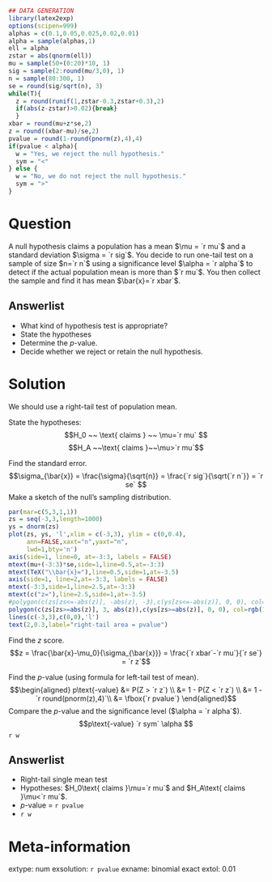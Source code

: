 ```r
## DATA GENERATION
library(latex2exp)
options(scipen=999)
alphas = c(0.1,0.05,0.025,0.02,0.01)
alpha = sample(alphas,1)
ell = alpha
zstar = abs(qnorm(ell))
mu = sample(50+(0:20)*10, 1)
sig = sample(2:round(mu/3,0), 1)
n = sample(80:300, 1)
se = round(sig/sqrt(n), 3)
while(T){
  z = round(runif(1,zstar-0.3,zstar+0.3),2)
  if(abs(z-zstar)>0.02){break}
  }
xbar = round(mu+z*se,2)
z = round((xbar-mu)/se,2)
pvalue = round(1-round(pnorm(z),4),4)
if(pvalue < alpha){
  w = "Yes, we reject the null hypothesis."
  sym = "<"
} else {
  w = "No, we do not reject the null hypothesis."
  sym = ">"
}
```

Question
========

A null hypothesis claims a population has a mean $\mu = `r mu`$ and a standard deviation $\sigma = `r sig`$. You decide to run one-tail test on a sample of size $n=`r n`$ using a significance level $\alpha = `r alpha`$ to detect if the actual population mean is more than $`r mu`$. You then collect the sample and find it has mean $\bar{x}=`r xbar`$.

Answerlist
--------
* What kind of hypothesis test is appropriate?
* State the hypotheses
* Determine the $p$-value.
* Decide whether we reject or retain the null hypothesis.


Solution
========

We should use a right-tail test of population mean.

State the hypotheses:
$$H_0 ~~ \text{ claims } ~~ \mu=`r mu` $$
$$H_A ~~\text{ claims }~~\mu>`r mu`$$

Find the standard error.
$$\sigma_{\bar{x}} = \frac{\sigma}{\sqrt{n}} = \frac{`r sig`}{\sqrt{`r n`}} = `r se` $$
Make a sketch of the null's sampling distribution.
\
```r
par(mar=c(5,3,1,1))
zs = seq(-3,3,length=1000)
ys = dnorm(zs)
plot(zs, ys, 'l',xlim = c(-3,3), ylim = c(0,0.4),
     ann=FALSE,xaxt="n",yaxt="n",
     lwd=1,bty='n')
axis(side=1, line=0, at=-3:3, labels = FALSE)
mtext(mu+(-3:3)*se,side=1,line=0.5,at=-3:3)
mtext(TeX("\\bar{x}="),line=0.5,side=1,at=-3.5)
axis(side=1, line=2,at=-3:3, labels = FALSE)
mtext(-3:3,side=1,line=2.5,at=-3:3)
mtext(c("z="),line=2.5,side=1,at=-3.5)
#polygon(c(zs[zs<=-abs(z)], -abs(z), -3),c(ys[zs<=-abs(z)], 0, 0), col=rgb(1,0,0,0.5))
polygon(c(zs[zs>=abs(z)], 3, abs(z)),c(ys[zs>=abs(z)], 0, 0), col=rgb(1,0,0,0.5))
lines(c(-3,3),c(0,0),'l')
text(2,0.3,label="right-tail area = pvalue")
```

Find the $z$ score.
$$z = \frac{\bar{x}-\mu_0}{\sigma_{\bar{x}}} = \frac{`r xbar`-`r mu`}{`r se`} = `r z`$$

Find the $p$-value (using formula for left-tail test of mean).
$$\begin{aligned}
p\text{-value} &= P(Z > `r z`) \\
               &= 1 - P(Z < `r z`) \\
               &= 1 - `r round(pnorm(z),4)`\\
               &= \fbox{`r pvalue`}
\end{aligned}$$
Compare the $p$-value and the significance level ($\alpha = `r alpha`$).
$$p\text{-value} `r sym` \alpha $$
`r w`

Answerlist
--------
* Right-tail single mean test
* Hypotheses: $H_0\text{ claims }\mu=`r mu`$ and $H_A\text{ claims }\mu<`r mu`$.
* $p$-value = `r pvalue`
* `r w`



Meta-information
============
extype: num
exsolution: `r pvalue`
exname: binomial exact
extol: 0.01
